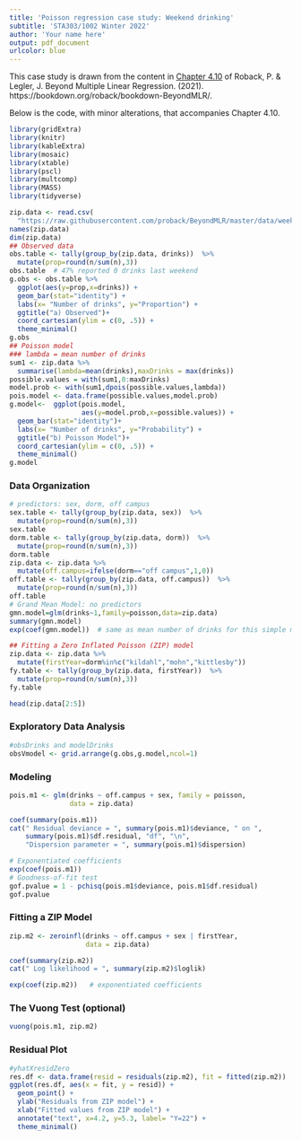 ```yaml
---
title: 'Poisson regression case study: Weekend drinking'
subtitle: 'STA303/1002 Winter 2022'
author: 'Your name here'
output: pdf_document
urlcolor: blue
---
```


This case study is drawn from the content in [Chapter 4.10](https://bookdown.org/roback/bookdown-BeyondMLR/ch-poissonreg.html#cs:drinking) of Roback, P. & Legler, J. Beyond Multiple Linear Regression. (2021). https://bookdown.org/roback/bookdown-BeyondMLR/.

Below is the code, with minor alterations, that accompanies Chapter 4.10.

```r
library(gridExtra)
library(knitr)
library(kableExtra)
library(mosaic)
library(xtable)
library(pscl) 
library(multcomp)
library(MASS)
library(tidyverse)

zip.data <- read.csv(
  "https://raw.githubusercontent.com/proback/BeyondMLR/master/data/weekendDrinks.csv")  
names(zip.data)
dim(zip.data)
## Observed data
obs.table <- tally(group_by(zip.data, drinks))  %>%
  mutate(prop=round(n/sum(n),3))
obs.table  # 47% reported 0 drinks last weekend
g.obs <- obs.table %>%
  ggplot(aes(y=prop,x=drinks)) + 
  geom_bar(stat="identity") +
  labs(x= "Number of drinks", y="Proportion") +
  ggtitle("a) Observed")+
  coord_cartesian(ylim = c(0, .5)) +
  theme_minimal()
g.obs
## Poisson model
### lambda = mean number of drinks
sum1 <- zip.data %>% 
  summarise(lambda=mean(drinks),maxDrinks = max(drinks))
possible.values = with(sum1,0:maxDrinks)
model.prob <- with(sum1,dpois(possible.values,lambda))
pois.model <- data.frame(possible.values,model.prob)
g.model<-  ggplot(pois.model,
                  aes(y=model.prob,x=possible.values)) + 
  geom_bar(stat="identity")+
  labs(x= "Number of drinks", y="Probability") +
  ggtitle("b) Poisson Model")+
  coord_cartesian(ylim = c(0, .5)) +
  theme_minimal()
g.model
```

### Data Organization

```r
# predictors: sex, dorm, off campus
sex.table <- tally(group_by(zip.data, sex))  %>%
  mutate(prop=round(n/sum(n),3))
sex.table
dorm.table <- tally(group_by(zip.data, dorm))  %>%
  mutate(prop=round(n/sum(n),3))
dorm.table
zip.data <- zip.data %>% 
  mutate(off.campus=ifelse(dorm=="off campus",1,0))
off.table <- tally(group_by(zip.data, off.campus))  %>%
  mutate(prop=round(n/sum(n),3))
off.table
# Grand Mean Model: no predictors
gmn.model=glm(drinks~1,family=poisson,data=zip.data)
summary(gmn.model)
exp(coef(gmn.model))  # same as mean number of drinks for this simple model
```

```r
## Fitting a Zero Inflated Poisson (ZIP) model
zip.data <- zip.data %>% 
  mutate(firstYear=dorm%in%c("kildahl","mohn","kittlesby"))
fy.table <- tally(group_by(zip.data, firstYear))  %>%
  mutate(prop=round(n/sum(n),3))
fy.table
```

```r
head(zip.data[2:5])
```

### Exploratory Data Analysis

```r
#obsDrinks and modelDrinks
obsVmodel <- grid.arrange(g.obs,g.model,ncol=1)
```


### Modeling

```r
pois.m1 <- glm(drinks ~ off.campus + sex, family = poisson,
               data = zip.data)
```

```r
coef(summary(pois.m1))
cat(" Residual deviance = ", summary(pois.m1)$deviance, " on ",
    summary(pois.m1)$df.residual, "df", "\n",
    "Dispersion parameter = ", summary(pois.m1)$dispersion)
```

```r
# Exponentiated coefficients
exp(coef(pois.m1))
# Goodness-of-fit test
gof.pvalue = 1 - pchisq(pois.m1$deviance, pois.m1$df.residual)
gof.pvalue
```

### Fitting a ZIP Model

```r
zip.m2 <- zeroinfl(drinks ~ off.campus + sex | firstYear, 
                   data = zip.data)
```

```r
coef(summary(zip.m2))
cat(" Log likelihood = ", summary(zip.m2)$loglik)
```

```r
exp(coef(zip.m2))   # exponentiated coefficients
```

### The Vuong Test (optional)

```r
vuong(pois.m1, zip.m2)
```

### Residual Plot

```r
#yhatXresidZero
res.df <- data.frame(resid = residuals(zip.m2), fit = fitted(zip.m2))
ggplot(res.df, aes(x = fit, y = resid)) +
  geom_point() +
  ylab("Residuals from ZIP model") +
  xlab("Fitted values from ZIP model") +
  annotate("text", x=4.2, y=5.3, label= "Y=22") +
  theme_minimal()
```

